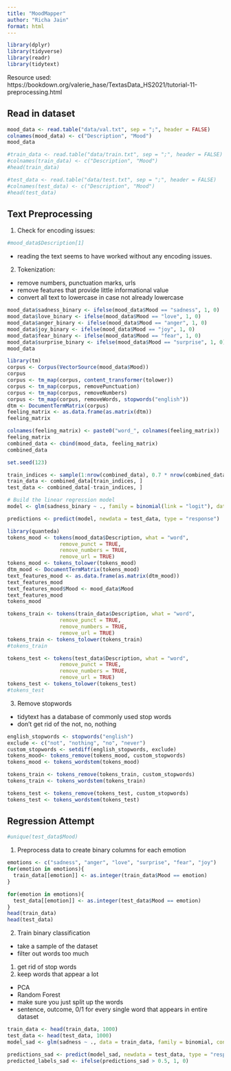 ```yaml
---
title: "MoodMapper"
author: "Richa Jain"
format: html
---
```

```r
library(dplyr)
library(tidyverse)
library(readr)
library(tidytext)
```

Resource used: https://bookdown.org/valerie_hase/TextasData_HS2021/tutorial-11-preprocessing.html

## Read in dataset

```r
mood_data <- read.table("data/val.txt", sep = ";", header = FALSE)
colnames(mood_data) <- c("Description", "Mood")
mood_data

#train_data <- read.table("data/train.txt", sep = ";", header = FALSE)
#colnames(train_data) <- c("Description", "Mood")
#head(train_data)

#test_data <- read.table("data/test.txt", sep = ";", header = FALSE)
#colnames(test_data) <- c("Description", "Mood")
#head(test_data)
```

## Text Preprocessing

1. Check for encoding issues: 
```r
#mood_data$Description[1]
```

- reading the text seems to have worked without any encoding issues. 

2. Tokenization:
- remove numbers, punctuation marks, urls
- remove features that provide little informational value
- convert all text to lowercase in case not already lowercase

```r
mood_data$sadness_binary <- ifelse(mood_data$Mood == "sadness", 1, 0)
mood_data$love_binary <- ifelse(mood_data$Mood == "love", 1, 0)
mood_data$anger_binary <- ifelse(mood_data$Mood == "anger", 1, 0)
mood_data$joy_binary <- ifelse(mood_data$Mood == "joy", 1, 0)
mood_data$fear_binary <- ifelse(mood_data$Mood == "fear", 1, 0)
mood_data$surprise_binary <- ifelse(mood_data$Mood == "surprise", 1, 0)
mood_data
```


```r
library(tm)
corpus <- Corpus(VectorSource(mood_data$Mood))
corpus
corpus <- tm_map(corpus, content_transformer(tolower))
corpus <- tm_map(corpus, removePunctuation)
corpus <- tm_map(corpus, removeNumbers)
corpus <- tm_map(corpus, removeWords, stopwords("english"))
dtm <- DocumentTermMatrix(corpus)
feeling_matrix <- as.data.frame(as.matrix(dtm))
feeling_matrix
```

```r
colnames(feeling_matrix) <- paste0("word_", colnames(feeling_matrix))
feeling_matrix
combined_data <- cbind(mood_data, feeling_matrix)
combined_data
```

```r
set.seed(123)

train_indices <- sample(1:nrow(combined_data), 0.7 * nrow(combined_data))
train_data <- combined_data[train_indices, ]
test_data <- combined_data[-train_indices, ]

# Build the linear regression model
model <- glm(sadness_binary ~ ., family = binomial(link = "logit"), data = train_data)

predictions <- predict(model, newdata = test_data, type = "response")
```


```r
library(quanteda)
tokens_mood <- tokens(mood_data$Description, what = "word",
                 remove_punct = TRUE,
                 remove_numbers = TRUE,
                 remove_url = TRUE)
tokens_mood <- tokens_tolower(tokens_mood)
dtm_mood <- DocumentTermMatrix(tokens_mood)
text_features_mood <- as.data.frame(as.matrix(dtm_mood))
text_features_mood
text_features_mood$Mood <- mood_data$Mood
text_features_mood
tokens_mood

tokens_train <- tokens(train_data$Description, what = "word",
                 remove_punct = TRUE,
                 remove_numbers = TRUE,
                 remove_url = TRUE)
tokens_train <- tokens_tolower(tokens_train)
#tokens_train

tokens_test <- tokens(test_data$Description, what = "word",
                 remove_punct = TRUE,
                 remove_numbers = TRUE,
                 remove_url = TRUE)
tokens_test <- tokens_tolower(tokens_test)
#tokens_test
```

3. Remove stopwords
- tidytext has a database of commonly used stop words
- don't get rid of the not, no, nothing 

```r
english_stopwords <- stopwords("english")
exclude <- c("not", "nothing", "no", "never")
custom_stopwords <- setdiff(english_stopwords, exclude)
tokens_mood<- tokens_remove(tokens_mood, custom_stopwords)
tokens_mood <- tokens_wordstem(tokens_mood)

tokens_train <- tokens_remove(tokens_train, custom_stopwords)
tokens_train <- tokens_wordstem(tokens_train)

tokens_test <- tokens_remove(tokens_test, custom_stopwords)
tokens_test <- tokens_wordstem(tokens_test)
```

## Regression Attempt 

```r
#unique(test_data$Mood)
```

1. Preprocess data to create binary columns for each emotion

```r
emotions <- c("sadness", "anger", "love", "surprise", "fear", "joy")
for(emotion in emotions){
  train_data[[emotion]] <- as.integer(train_data$Mood == emotion)
}

for(emotion in emotions){
  test_data[[emotion]] <- as.integer(test_data$Mood == emotion)
}
head(train_data)
head(test_data)
```

2. Train binary classification

- take a sample of the dataset
- filter out words too much

1. get rid of stop words
2. keep words that appear a lot

- PCA 
- Random Forest
- make sure you just split up the words 
- sentence, outcome, 0/1 for every single word that appears in entire dataset

```r
train_data <- head(train_data, 1000)
test_data <- head(test_data, 1000)
model_sad <- glm(sadness ~ ., data = train_data, family = binomial, control = glm.control(maxit=1000))
```

```r
predictions_sad <- predict(model_sad, newdata = test_data, type = "response")
predicted_labels_sad <- ifelse(predictions_sad > 0.5, 1, 0)
```
















